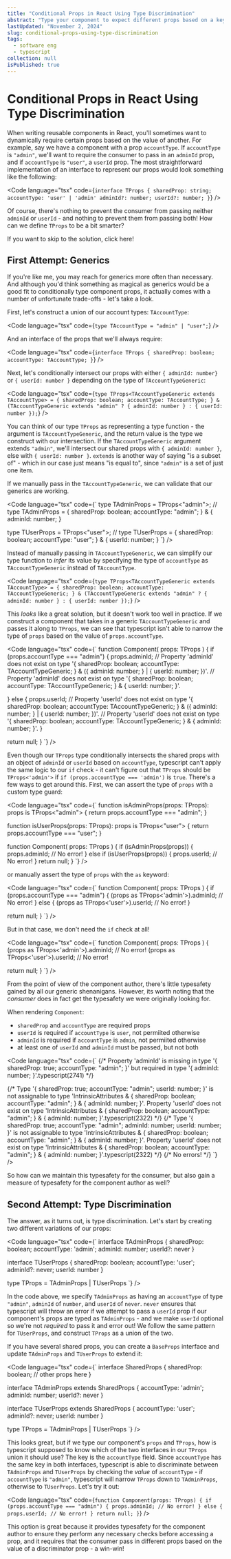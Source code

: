 ```yaml
---
title: "Conditional Props in React Using Type Discrimination"
abstract: "Type your component to expect different props based on a key discriminator"
lastUpdated: "November 2, 2024"
slug: conditional-props-using-type-discrimination
tags:
  - software eng
  - typescript
collection: null
isPublished: true
---
```


# Conditional Props in React Using Type Discrimination

When writing reusable components in React, you'll sometimes want to dynamically require certain props based on the value
of another. For example, say we have a component with a prop `accountType`. If `accountType` is `"admin"`, we'll want to
require the consumer to pass in an `adminId` prop, and if `accountType` is `"user"`, a `userId` prop. The most 
straightforward implementation of an interface to represent our props would look something like the following:

<Code
  language="tsx"
  code={`
interface TProps {
    sharedProp: string;
    accountType: 'user' | 'admin'
    adminId?: number;
    userId?: number;
}
`}
/>

Of course, there's nothing to prevent the consumer from passing neither `adminId` or `userId` - and nothing to prevent
them from passing both! How can we define `TProps` to be a bit smarter?

<Info>
If you want to skip to the solution, click <Link href="/blog/conditional-props-using-type-discrimination#second-attempt-type-discrimination">here</Link>!
</Info>


## First Attempt: Generics

If you're like me, you may reach for generics more often than necessary. And although you'd think something 
as magical as generics would be a good fit to conditionally type component props, it actually comes with a number of 
unfortunate trade-offs - let's take a look.

First, let's construct a union of our account types: `TAccountType`:

<Code
  language="tsx"
  code={`
type TAccountType = "admin" | "user";
`}
/>

And an interface of the props that we'll always require:

<Code
  language="tsx"
  code={`
interface TProps {
  sharedProp: boolean;
  accountType: TAccountType;
}
`}
/>

Next, let's conditionally intersect our props with either `{ adminId: number}` or `{ userId: number }` depending on the
type of `TAccountTypeGeneric`:

<Code
  language="tsx"
  code={`
type TProps<TAccountTypeGeneric extends TAccountType> = {
  sharedProp: boolean;
  accountType: TAccountType;
} & (TAccountTypeGeneric extends "admin"
  ? { adminId: number }
  : { userId: number });
`}
/>

You can think of our type `TProps` as representing a type function - the argument is `TAccountTypeGeneric`, and the return
value is the type we construct with our intersection. If the `TAccountTypeGeneric` argument extends `"admin"`, we'll
intersect our shared props with `{ adminId: number }`, else with `{ userId: number }`. `extends` is another way of
saying "is a subset of" - which in our case just means "is equal to", since `"admin"` is a set of just one item.

If we manually pass in the `TAccountTypeGeneric`, we can validate that our generics are working.

<Code
  language="tsx"
  code={`
type TAdminProps = TProps<"admin">;
// type TAdminProps = { sharedProp: boolean; accountType: "admin"; } & { adminId: number; }

type TUserProps = TProps<"user">;
// type TUserProps = { sharedProp: boolean; accountType: "user"; } & { userId: number; }
`} />

Instead of manually passing in `TAccountTypeGeneric`, we can simplify our type function to _infer_ its value by specifying
the type of `accountType` as `TAccountTypeGeneric` instead of `TAccountType`.

<Code
  language="tsx"
  code={`
type TProps<TAccountTypeGeneric extends TAccountType> = {
  sharedProp: boolean;
  accountType: TAccountTypeGeneric;
} & (TAccountTypeGeneric extends "admin"
  ? { adminId: number }
  : { userId: number });
`}
/>

This _looks_ like a great solution, but it doesn't work too well in practice. If we construct a component that takes in a 
generic `TAccountTypeGeneric` and passes it along to `TProps`, we can see that typescript isn't able to narrow the type 
of `props` based on the value of `props.accountType`.

<Code
  language="tsx"
  code={`
function Component<TAccountTypeGeneric extends TAccountType>(
  props: TProps<TAccountTypeGeneric>
) {
  if (props.accountType === "admin") {
    props.adminId;
    // Property 'adminId' does not exist on type '{ sharedProp: boolean; accountType: TAccountTypeGeneric; } & ({ adminId: number; } | { userId: number; })'.
    //     Property 'adminId' does not exist on type '{ sharedProp: boolean; accountType: TAccountTypeGeneric; } & { userId: number; }'.

  } else {
    props.userId;
    // Property 'userId' does not exist on type '{ sharedProp: boolean; accountType: TAccountTypeGeneric; } & ({ adminId: number; } | { userId: number; })'.
    //     Property 'userId' does not exist on type '{ sharedProp: boolean; accountType: TAccountTypeGeneric; } & { adminId: number; }'.
  }

  return null;
}
`} />

Even though our `TProps` type conditionally intersects the shared props with an object of `adminId` or `userId` based 
on `accountType`, typescript can't apply the same logic to our `if` check - it can't figure out that `TProps` should be
`TProps<'admin'>` if `if (props.accountType === 'admin')` is `true`. There's a few ways to get around this. First, we can 
assert the type of `props` with a custom type guard:

<Code
  language="tsx"
  code={`
function isAdminProps(props: TProps<TAccountType>): props is TProps<"admin"> {
  return props.accountType === "admin";
}

function isUserProps(props: TProps<TAccountType>): props is TProps<"user"> {
  return props.accountType === "user";
}

function Component<TAccountTypeGeneric extends TAccountType>(
  props: TProps<TAccountTypeGeneric>
) {
  if (isAdminProps(props)) {
    props.adminId; // No error!
  } else if (isUserProps(props)) {
    props.userId;  // No error!
  }
  return null;
}
`} />

or manually assert the type of `props` with the `as` keyword:

<Code
  language="tsx"
  code={`
function Component<TAccountTypeGeneric extends TAccountType>(
  props: TProps<TAccountTypeGeneric>
) {
  if (props.accountType === "admin") {
    (props as TProps<'admin'>).adminId; // No error!
  } else {
    (props as TProps<'user'>).userId; // No error!
  }

  return null;
}
`} />

But in that case, we don't need the `if` check at all!

<Code
  language="tsx"
  code={`
function Component<TAccountTypeGeneric extends TAccountType>(
  props: TProps<TAccountTypeGeneric>
) {
  (props as TProps<'admin'>).adminId; // No error!
  (props as TProps<'user'>).userId; // No error!

  return null;
}
`} />

From the point of view of the component author, there's little typesafety gained by all our generic shenanigans. 
However, its worth noting that the _consumer_ does in fact get the typesafety we were originally looking for. 

When rendering `Component`:
- `sharedProp` and `accountType` are required props
- `userId` is required if `accountType` is `user`, not permiited otherwise
- `adminId` is required if `accountType` is `admin`, not permiited otherwise
- at least one of `userId` and `adminId` must be passed, but not both

<Code
  language="tsx"
  code={`
<Component sharedProp accountType="admin" />
{/* Property 'adminId' is missing in type '{ sharedProp: true; accountType: "admin"; }' but required in type '{ adminId: number; }'.typescript(2741) */}

<Component sharedProp accountType="admin" userId={456} />
{/* Type '{ sharedProp: true; accountType: "admin"; userId: number; }' is not assignable to type 'IntrinsicAttributes & { sharedProp: boolean; accountType: "admin"; } & { adminId: number; }'.
Property 'userId' does not exist on type 'IntrinsicAttributes & { sharedProp: boolean; accountType: "admin"; } & { adminId: number; }'.typescript(2322) */}

<Component sharedProp accountType="admin" adminId={123} userId={456} />
{/* Type '{ sharedProp: true; accountType: "admin"; adminId: number; userId: number; }' is not assignable to type 'IntrinsicAttributes & { sharedProp: boolean; accountType: "admin"; } & { adminId: number; }'.
Property 'userId' does not exist on type 'IntrinsicAttributes & { sharedProp: boolean; accountType: "admin"; } & { adminId: number; }'.typescript(2322) */}

<Component sharedProp accountType="admin" adminId={123} />
{/* No errors! */}
`} />

So how can we maintain this typesafety for the consumer, but also gain a measure of typesafety for the component author 
as well?

## Second Attempt: Type Discrimination

The answer, as it turns out, is type discrimination. Let's start by creating two different variations of our props:

<Code
  language="tsx"
  code={`
interface TAdminProps {
  sharedProp: boolean;
  accountType: 'admin';
  adminId: number;
  userId?: never
}

interface TUserProps {
  sharedProp: boolean;
  accountType: 'user';
  adminId?: never;
  userId: number
}

type TProps = TAdminProps | TUserProps
`} />

In the code above, we specify `TAdminProps` as having an `accountType` of type `"admin"`, `adminId` of `number`, and 
`userId` of `never`. `never` ensures that typescript will throw an error if we attempt to pass a `userId` prop if our
component's props are typed as `TAdminProps` - and we make `userId` optional so we're not _required_ to pass it and 
error out! We follow the same pattern for `TUserProps`, and construct `TProps` as a union of the two. 

If you have several shared props, you can create a `BaseProps` interface and update `TAdminProps` and `TUserProps` 
to extend it:

<Code
  language="tsx"
  code={`
interface SharedProps {
  sharedProp: boolean;
  // other props here
}

interface TAdminProps extends SharedProps {
  accountType: 'admin';
  adminId: number;
  userId?: never
}

interface TUserProps extends SharedProps {
  accountType: 'user';
  adminId?: never;
  userId: number
}

type TProps = TAdminProps | TUserProps
`} />

This looks great, but if we type our component's `props` and `TProps`, how is typescript supposed to know which of the 
two interfaces in our `TProps` union it should use? The key is the `accountType` field. Since `accountType` has the 
same key in both interfaces, typescript is able to discriminate between `TAdminProps` and `TUserProps` by checking the 
_value_ of `accountType` - if `accountType` is `"admin"`, typescript will narrow `TProps` down to `TAdminProps`, 
otherwise to `TUserProps`. Let's try it out:

<Code
  language="tsx"
  code={`
function Component(props: TProps) {
  if (props.accountType === "admin") {
    props.adminId;
    // No error!
  } else {
    props.userId;
    // No error!
  }
  return null;
}
`} />

This option is great because it provides typesafety for the component author to ensure they perform any necessary 
checks before accessing a prop, and it requires that the consumer pass in different props based on the value of a 
discriminator prop - a win-win!
